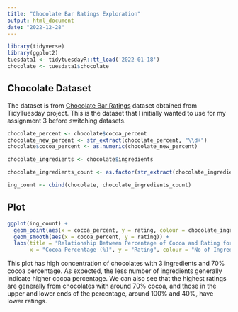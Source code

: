 ```yaml
---
title: "Chocolate Bar Ratings Exploration"
output: html_document
date: "2022-12-28"
---
```


```r
library(tidyverse)
library(ggplot2)
tuesdata1 <- tidytuesdayR::tt_load('2022-01-18')
chocolate <- tuesdata1$chocolate
```

## Chocolate Dataset

The dataset is from [Chocolate Bar Ratings](https://github.com/rfordatascience/tidytuesday/blob/master/data/2022/2022-01-18/readme.md) dataset obtained from TidyTuesday project. This is the dataset that I initially wanted to use for my assignment 3 before switching datasets.

```r
chocolate_percent <- chocolate$cocoa_percent
chocolate_new_percent <- str_extract(chocolate_percent, "\\d+")
chocolate$cocoa_percent <- as.numeric(chocolate_new_percent)

chocolate_ingredients <- chocolate$ingredients

chocolate_ingredients_count <- as.factor(str_extract(chocolate_ingredients, "\\d"))

ing_count <- cbind(chocolate, chocolate_ingredients_count)
```

## Plot

```r
ggplot(ing_count) +
  geom_point(aes(x = cocoa_percent, y = rating, colour = chocolate_ingredients_count), position = "jitter", alpha = 0.25) +
  geom_smooth(aes(x = cocoa_percent, y = rating)) +
  labs(title = "Relationship Between Percentage of Cocoa and Rating for Chocolate with Different Ingredients Count", 
       x = "Cocoa Percentage (%)", y = "Rating", colour = "No of Ingredients")
```

This plot has high concentration of chocolates with 3 ingredients and 70% cocoa percentage. As expected, the less number of ingredients generally indicate higher cocoa percentage. We can also see that the highest ratings are generally from chocolates with around 70% cocoa, and those in the upper and lower ends of the percentage, around 100% and 40%, have lower ratings. 
